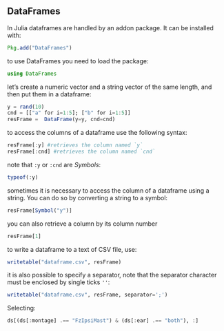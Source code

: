 ## DataFrames

In Julia dataframes are handled by an addon package. It can be installed with:

```{julia; eval=false}
Pkg.add("DataFrames")
```

to use DataFrames you need to load the package:

```julia
using DataFrames
```

let's create a numeric vector and a string vector of the same length, and then put them in a dataframe:

```julia
y = rand(10)
cnd = [["a" for i=1:5]; ["b" for i=1:5]]
resFrame =  DataFrame(y=y, cnd=cnd)
```

to access the columns of a dataframe use the following syntax:

```julia
resFrame[:y] #retrieves the column named `y`
resFrame[:cnd] #retrieves the column named `cnd`
```

note that `:y` or `:cnd` are *Symbols*:

```julia
typeof(:y)
```

sometimes it is necessary to access the column of a dataframe using a string. You can do so by converting a string to a symbol:

```julia
resFrame[Symbol("y")]
```

you can also retrieve a column by its column number

```julia
resFrame[1]
```

to write a dataframe to a text of CSV file, use:

```julia
writetable("dataframe.csv", resFrame)
```

it is also possible to specify a separator, note that the separator character must be enclosed by
single ticks `''`:

```julia
writetable("dataframe.csv", resFrame, separator=';')
```

Selecting:

```{julia; eval=false}
ds[(ds[:montage] .== "FzIpsiMast") & (ds[:ear] .== "both"), :]
```
